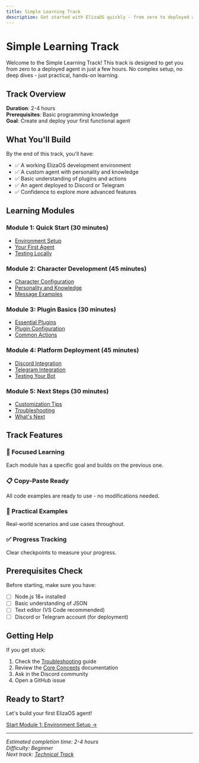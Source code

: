 ```yaml
---
title: Simple Learning Track
description: Get started with ElizaOS quickly - from zero to deployed agent
---
```


# Simple Learning Track

Welcome to the Simple Learning Track! This track is designed to get you from zero to a deployed agent in just a few hours. No complex setup, no deep dives - just practical, hands-on learning.

## Track Overview

**Duration**: 2-4 hours  
**Prerequisites**: Basic programming knowledge  
**Goal**: Create and deploy your first functional agent

## What You'll Build

By the end of this track, you'll have:
- ✅ A working ElizaOS development environment
- ✅ A custom agent with personality and knowledge
- ✅ Basic understanding of plugins and actions
- ✅ An agent deployed to Discord or Telegram
- ✅ Confidence to explore more advanced features

## Learning Modules

### Module 1: Quick Start (30 minutes)
- [Environment Setup](./01-environment-setup)
- [Your First Agent](./02-first-agent)
- [Testing Locally](./03-local-testing)

### Module 2: Character Development (45 minutes)
- [Character Configuration](./04-character-config)
- [Personality and Knowledge](./05-personality-knowledge)
- [Message Examples](./06-message-examples)

### Module 3: Plugin Basics (30 minutes)
- [Essential Plugins](./07-essential-plugins)
- [Plugin Configuration](./08-plugin-config)
- [Common Actions](./09-common-actions)

### Module 4: Platform Deployment (45 minutes)
- [Discord Integration](./10-discord-setup)
- [Telegram Integration](./11-telegram-setup)
- [Testing Your Bot](./12-bot-testing)

### Module 5: Next Steps (30 minutes)
- [Customization Tips](./13-customization)
- [Troubleshooting](./14-troubleshooting)
- [What's Next](./15-whats-next)

## Track Features

### 🎯 Focused Learning
Each module has a specific goal and builds on the previous one.

### 📋 Copy-Paste Ready
All code examples are ready to use - no modifications needed.

### 🔧 Practical Examples
Real-world scenarios and use cases throughout.

### ✅ Progress Tracking
Clear checkpoints to measure your progress.

## Prerequisites Check

Before starting, make sure you have:
- [ ] Node.js 18+ installed
- [ ] Basic understanding of JSON
- [ ] Text editor (VS Code recommended)
- [ ] Discord or Telegram account (for deployment)

## Getting Help

If you get stuck:
1. Check the [Troubleshooting](./14-troubleshooting) guide
2. Review the [Core Concepts](../../core-concepts/) documentation
3. Ask in the Discord community
4. Open a GitHub issue

## Ready to Start?

Let's build your first ElizaOS agent! 

[Start Module 1: Environment Setup →](./01-environment-setup)

---

*Estimated completion time: 2-4 hours*  
*Difficulty: Beginner*  
*Next track: [Technical Track](../technical/)*